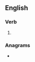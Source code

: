 ==English==

===Verb===
{{head|en|present participle}}

# {{present participle of|spume|lang=en|nocat=1}}

===Anagrams===
* {{anagrams|en|a=gimnpsu|impugns|sumping}}
